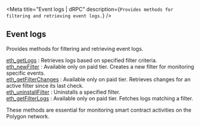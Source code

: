 
<Meta
  title="Event logs | dRPC"
  description={`Provides methods for filtering and retrieving event logs.`}
/>
## Event logs

Provides methods for filtering and retrieving event logs.

[eth_getLogs](/polygon-api/eventlogs/eth_getLogs) : Retrieves logs based on specified filter criteria.  \
[eth_newFilter](/polygon-api/eventlogs/eth_newFilter) : Available only on paid tier. Creates a new filter for monitoring specific events. \
[eth_getFilterChanges](/polygon-api/eventlogs/eth_getFilterChanges) : Available only on paid tier. Retrieves changes for an active filter since its last check.  \
[eth_uninstallFilter](/polygon-api/eventlogs/eth_uninstallFilter) : Uninstalls a specified filter.  \
[eth_getFilterLogs](/polygon-api/eventlogs/eth_getFilterLogs) : Available only on paid tier. Fetches logs matching a filter.

These methods are essential for monitoring smart contract activities on the Polygon network.

<Space h={16} />
<GetStarted />